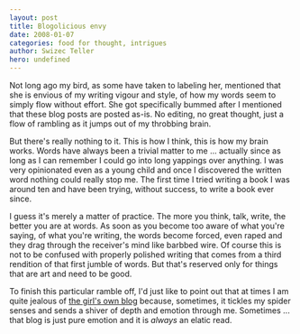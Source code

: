 ```yaml
---
layout: post
title: Blogolicious envy
date: 2008-01-07
categories: food for thought, intrigues
author: Swizec Teller
hero: undefined
---
```


Not long ago my bird, as some have taken to labeling her, mentioned that she is envious of my writing vigour and style, of how my words seem to simply flow without effort. She got specifically bummed after I mentioned that these blog posts are posted as-is. No editing, no great thought, just a flow of rambling as it jumps out of my throbbing brain.

But there's really nothing to it. This is how I think, this is how my brain works. Words have always been a trivial matter to me ... actually since as long as I can remember I could go into long yappings over anything. I was very opinionated even as a young child and once I discovered the written word nothing could really stop me. The first time I tried writing a book I was around ten and have been trying, without success, to write a book ever since.

I guess it's merely a matter of practice. The more you think, talk, write, the better you are at words. As soon as you become too aware of what you're saying, of what you're writing, the words become forced, even raped and they drag through the receiver's mind like barbbed wire. Of course this is not to be confused with properly polished writing that comes from a third rendition of that first jumble of words. But that's reserved only for things that are art and need to be good.

To finish this particular ramble off, I'd just like to point out that at times I am quite jealous of [the girl's own blog](http://www.vijavaja.com/enter/cenca/dnevnik_podrob.php?ID=57451) because, sometimes, it tickles my spider senses and sends a shiver of depth and emotion through me. Sometimes ... that blog is just pure emotion and it is _always_ an elatic read.
